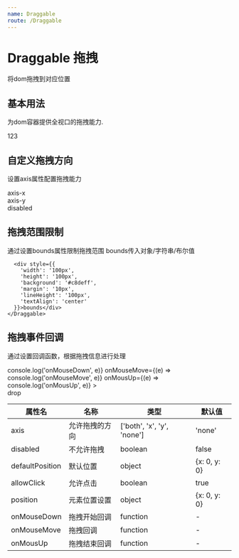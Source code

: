 ```yaml
---
name: Draggable
route: /Draggable
---
```



# Draggable 拖拽
将dom拖拽到对应位置

## 基本用法
为dom容器提供全视口的拖拽能力.

<Playground>
  <div style={{'height': '200px'}}>
    <Draggable>
      <div style={{
        'width': '100px', 
        'height': '100px', 
        'background': '#c8deff',
        'margin': '10px',
        'lineHeight': '100px',
        'textAlign': 'center'
      }}>123</div>
    </Draggable>
  </div>
</Playground>

## 自定义拖拽方向
设置axis属性配置拖拽能力

<Playground>
  <div style={{'height': '400px'}}>
    <Draggable axis={"x"}>
      <div style={{
        'width': '100px', 
        'height': '100px', 
        'background': '#c8deff',
        'margin': '10px',
        'lineHeight': '100px',
        'textAlign': 'center'
      }}>axis-x</div>
    </Draggable>
    <Draggable axis={"y"}>
      <div style={{
        'width': '100px', 
        'height': '100px', 
        'background': '#c8deff',
        'margin': '10px',
        'lineHeight': '100px',
        'textAlign': 'center'
      }}>axis-y</div>
    </Draggable>
    <Draggable axis={'none'}>
      <div style={{
        'width': '100px', 
        'height': '100px', 
        'background': '#c8deff',
        'margin': '10px',
        'lineHeight': '100px',
        'textAlign': 'center'
      }}>disabled</div>
    </Draggable>
  </div>
</Playground>

## 拖拽范围限制
通过设置bounds属性限制拖拽范围
bounds传入对象/字符串/布尔值

<Playground>
  <div style={{'height': '200px', 'overflow': 'hidden', 'position': 'relative'}}>
    <div style={{
      'width': '700px',
      'height': '159px',
      'marginLeft': '10px',
      'marginTop': '10px',
      'position': 'absolute',
      'border': '1px solid red'
    }}></div>
    <Draggable bounds={{'top': 0, 'left': 0, 'bottom': 60, 'right': 600}}>
      
      <div style={{
        'width': '100px', 
        'height': '100px', 
        'background': '#c8deff',
        'margin': '10px',
        'lineHeight': '100px',
        'textAlign': 'center'
      }}>bounds</div>
    </Draggable>
  </div>
</Playground>

## 拖拽事件回调
通过设置回调函数，根据拖拽信息进行处理
<Playground>
  <div style={{'height': '200px'}}>
    <Draggable 
        onMouseDown={(e) => console.log('onMouseDown', e)}
        onMouseMove={(e) => console.log('onMouseMove', e)}
        onMousUp={(e) => console.log('onMousUp', e)}
    >
      <div style={{
        'width': '100px', 
        'height': '100px', 
        'background': '#c8deff',
        'margin': '10px',
        'lineHeight': '100px',
        'textAlign': 'center'
      }}>drop</div>
    </Draggable>
  </div>
</Playground>

属性名|名称|类型|默认值
----|---|---|---
axis|允许拖拽的方向|['both', 'x', 'y', 'none']|'none'
disabled|不允许拖拽|boolean|false
defaultPosition|默认位置|object|{x: 0, y: 0}
allowClick|允许点击|boolean|true
position|元素位置设置|object|{x: 0, y: 0}
onMouseDown|拖拽开始回调|function|-
onMouseMove|拖拽回调|function|-
onMousUp|拖拽结束回调|function|-